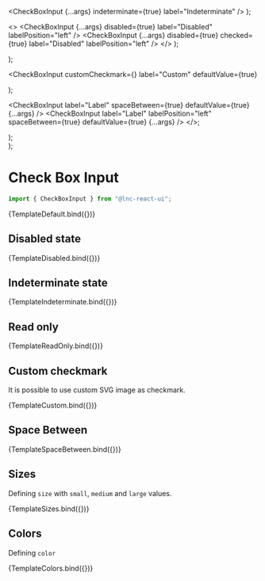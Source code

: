 
<Meta title="Basic Inputs/Check Box Input" component={CheckBoxInput} />


  <CheckBoxInput {...args} indeterminate={true} label="Indeterminate" />
);

  <>
    <CheckBoxInput
      {...args}
      disabled={true}
      label="Disabled"
      labelPosition="left"
    />
    <CheckBoxInput
      {...args}
      disabled={true}
      checked={true}
      label="Disabled"
      labelPosition="left"
    />
  </>
);

  <div style={{ display: "flex", gap: "12px" }}>
    <CheckBoxInput {...args} readOnly={true} defaultValue={true} />
    <CheckBoxInput {...args} readOnly={true} />
  </div>
);

  <CheckBoxInput
    customCheckmark={<img src={image} alt="" />}
    label="Custom"
    defaultValue={true}
  ></CheckBoxInput>
);

<CheckBoxInput label="Label" spaceBetween={true} defaultValue={true} {...args} />
<CheckBoxInput label="Label" labelPosition="left" spaceBetween={true} defaultValue={true} {...args} />
</>;


  <div style={{ display: "flex", gap: "12px" }}>
    <CheckBoxInput {...args} size="small" />
    <CheckBoxInput {...args} size="medium" />
    <CheckBoxInput {...args} size="large" />
  </div>
);

  <div style={{ display: "flex", gap: "12px" }}>
    <CheckBoxInput {...args} color="primary" />
    <CheckBoxInput {...args} color="secondary" />
    <CheckBoxInput {...args} color="success" />
    <CheckBoxInput {...args} color="warning" />
    <CheckBoxInput {...args} color="danger" />
    <CheckBoxInput {...args} color="information" />
  </div>
);

# Check Box Input

```jsx
import { CheckBoxInput } from "@lnc-react-ui";
```

<Canvas withSource="open">
  <Story
    name="Default"
    args={{
    }}
  >
    {TemplateDefault.bind({})}
  </Story>
</Canvas>

<ArgsTable story="Default" />

## Disabled state

<Canvas>
  <Story name="Disabled">{TemplateDisabled.bind({})}</Story>
</Canvas>

## Indeterminate state

<Canvas>
  <Story name="Indeterminate">{TemplateIndeterminate.bind({})}</Story>
</Canvas>

## Read only

<Canvas>
  <Story name="Read Only">{TemplateReadOnly.bind({})}</Story>
</Canvas>

## Custom checkmark

It is possible to use custom SVG image as checkmark.

<Canvas withSource="open">
  <Story name="Icon">{TemplateCustom.bind({})}</Story>
</Canvas>

## Space Between

<Canvas withSource="open">
  <Story name="Space Betweeen">{TemplateSpaceBetween.bind({})}</Story>
</Canvas>

## Sizes

Defining `size` with `small`, `medium` and `large` values.

<Canvas>
  <Story
    name="Sizes"
    args={{
      defaultValue: true,
    }}
  >
    {TemplateSizes.bind({})}
  </Story>
</Canvas>

## Colors

Defining `color`

<Canvas>
  <Story
    name="Colors"
    args={{
      size: "small",
      defaultValue: true,
    }}
  >
    {TemplateColors.bind({})}
  </Story>
</Canvas>
